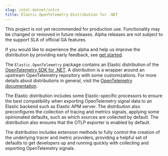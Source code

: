 ```yaml
---
slug: /otel-dotnet/intro
title: Elastic OpenTelemetry Distribution for .NET
---
```


<DocCallOut color="warning" title="Alpha release">
  This project is not yet recommended for production use.
  Functionality may be changed or removed in future releases.
  Alpha releases are not subject to the support SLA of official GA features.

  If you would like to experience the alpha and help us improve the distribution by providing
  early feedback, see [get started](get-started).
</DocCallOut>

The `Elastic.OpenTelemetry` package contains an Elastic distribution of the
[OpenTelemetry SDK for .NET](https://opentelemetry.io/docs/languages/net). A distribution
is a wrapper around an upstream OpenTelemetry repository with some customizations. For
more details about distributions in general, visit the
[OpenTelemetry documentation](https://opentelemetry.io/docs/concepts/distributions).

The Elastic distribution includes some Elastic-specific processors to ensure the best
compatibility when exporting OpenTelemetry signal data to an Elastic backend such
as Elastic APM server. The distribution also preconfigures the collection of tracing
and metrics signals, applying some opinionated defaults, such as which sources are
collected by default. The distribution also ensures that the OTLP exporter is enabled
by default.

The distribution includes extension methods to fully control the creation of the
underlying tracer and metric providers, providing a helpful set of defaults
to get developers up and running quickly with collecting and exporting OpenTelemetry
signals.